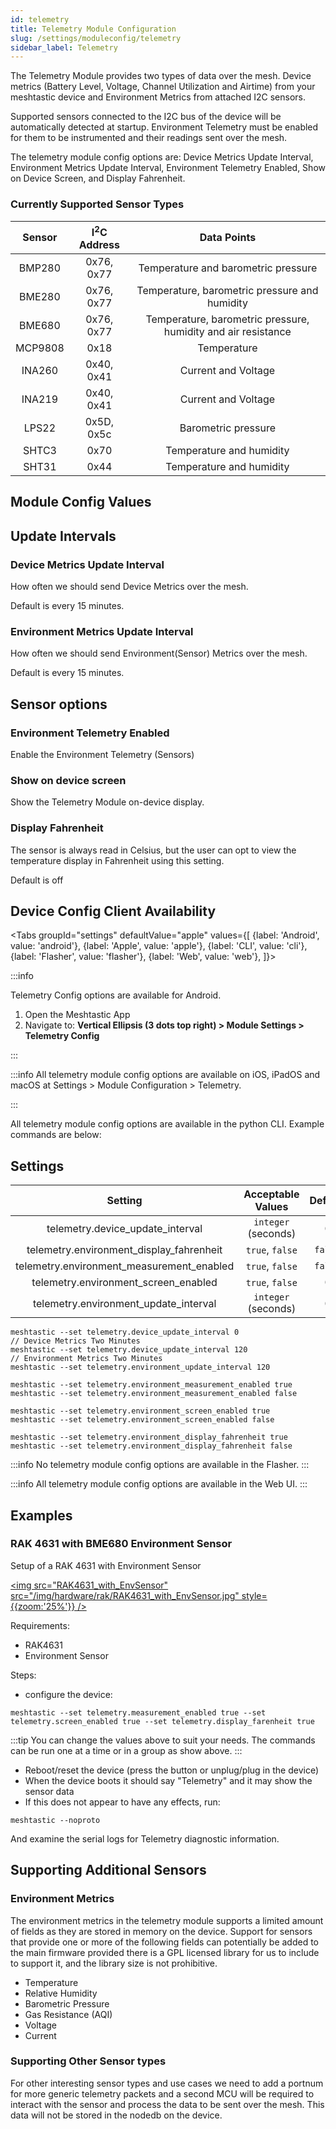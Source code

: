 ```yaml
---
id: telemetry
title: Telemetry Module Configuration
slug: /settings/moduleconfig/telemetry
sidebar_label: Telemetry
---
```



The Telemetry Module provides two types of data over the mesh.  Device metrics (Battery Level, Voltage, Channel Utilization and Airtime) from your meshtastic device and Environment Metrics from attached I2C sensors.

Supported sensors connected to the I2C bus of the device will be automatically detected at startup. Environment Telemetry must be enabled for them to be instrumented and their readings sent over the mesh.

The telemetry module config options are: Device Metrics Update Interval, Environment Metrics Update Interval, Environment Telemetry Enabled, Show on Device Screen, and Display Fahrenheit.

### Currently Supported Sensor Types

| Sensor  | I<sup>2</sup>C Address |  Data Points                                                  |
| :-----: | :--------------------: | :-----------------------------------------------------------: |
| BMP280  | 0x76, 0x77             | Temperature and barometric pressure                           |
| BME280  | 0x76, 0x77             | Temperature, barometric pressure and humidity                 |
| BME680  | 0x76, 0x77             | Temperature, barometric pressure, humidity and air resistance |
| MCP9808 | 0x18                   | Temperature                                                   |
| INA260  | 0x40, 0x41             | Current and Voltage                                           |
| INA219  | 0x40, 0x41             | Current and Voltage                                           |
| LPS22   | 0x5D, 0x5c             | Barometric pressure                                           |
| SHTC3   | 0x70                   | Temperature and humidity                                      |
| SHT31   | 0x44                   | Temperature and humidity                                      |

##  Module Config Values

## Update Intervals

### Device Metrics Update Interval

How often we should send Device Metrics over the mesh.

Default is every 15 minutes.

### Environment Metrics Update Interval

How often we should send Environment(Sensor) Metrics over the mesh.

Default is every 15 minutes.

## Sensor options

### Environment Telemetry Enabled

Enable the Environment Telemetry (Sensors)

### Show on device screen

Show the Telemetry Module on-device display.

### Display Fahrenheit

The sensor is always read in Celsius, but the user can opt to view the temperature display in Fahrenheit using this setting.

Default is off

## Device Config Client Availability

<Tabs
groupId="settings"
defaultValue="apple"
values={[
{label: 'Android', value: 'android'},
{label: 'Apple', value: 'apple'},
{label: 'CLI', value: 'cli'},
{label: 'Flasher', value: 'flasher'},
{label: 'Web', value: 'web'},
]}>
<TabItem value="android">

:::info

Telemetry Config options are available for Android.

1. Open the Meshtastic App
2. Navigate to: **Vertical Ellipsis (3 dots top right) > Module Settings > Telemetry Config**

:::

</TabItem>
<TabItem value="apple">

:::info
All telemetry module config options are available on iOS, iPadOS and macOS at Settings > Module Configuration > Telemetry.

:::

</TabItem>
<TabItem value="cli">

All telemetry module config options are available in the python CLI. Example commands are below:

## Settings

|                         Setting                         |  Acceptable Values  | Default |
| :-----------------------------------------------------: | :-----------------: | :-----: |
|         telemetry.device_update_interval         | `integer` (seconds) |   `0`   |
|     telemetry.environment_display_fahrenheit     |   `true`, `false`   | `false` |
|    telemetry.environment_measurement_enabled     |   `true`, `false`   | `false` |
|       telemetry.environment_screen_enabled       |   `true`, `false`   |   `0`   |
|      telemetry.environment_update_interval       | `integer` (seconds) |   `0`   |

```shell title="Set module update intervals (Default of 0 is 5 Minutes)"
meshtastic --set telemetry.device_update_interval 0
// Device Metrics Two Minutes
meshtastic --set telemetry.device_update_interval 120
// Environment Metrics Two Minutes
meshtastic --set telemetry.environment_update_interval 120
````

```shell title="Enable/Disable Environment Module"
meshtastic --set telemetry.environment_measurement_enabled true
meshtastic --set telemetry.environment_measurement_enabled false
```

```shell title="Enable/Disable on device screen"
meshtastic --set telemetry.environment_screen_enabled true
meshtastic --set telemetry.environment_screen_enabled false
```

```shell title="Enable / Disable Display Farenheit"
meshtastic --set telemetry.environment_display_fahrenheit true
meshtastic --set telemetry.environment_display_fahrenheit false
````

</TabItem>
<TabItem value="flasher">

:::info
No telemetry module config options are available in the Flasher.
:::

  </TabItem>
  <TabItem value="web">

:::info
All telemetry module config options are available in the Web UI.
:::
    
  </TabItem>
</Tabs>

## Examples

### RAK 4631 with BME680 Environment Sensor

Setup of a RAK 4631 with Environment Sensor

[<img src="RAK4631_with_EnvSensor" src="/img/hardware/rak/RAK4631_with_EnvSensor.jpg" style={{zoom:'25%'}} />](/img/hardware/rak/RAK4631_with_EnvSensor.jpg)

Requirements:

- RAK4631
- Environment Sensor

Steps:

- configure the device:

```shell
meshtastic --set telemetry.measurement_enabled true --set telemetry.screen_enabled true --set telemetry.display_farenheit true
```

:::tip
You can change the values above to suit your needs. The commands can be run one at a time or in a group as show above.
:::

- Reboot/reset the device (press the button or unplug/plug in the device)
- When the device boots it should say "Telemetry" and it may show the sensor data
- If this does not appear to have any effects, run:

```shell
meshtastic --noproto
```

And examine the serial logs for Telemetry diagnostic information.

## Supporting Additional Sensors

### Environment Metrics

The environment metrics in the telemetry module supports a limited amount of fields as they are stored in memory on the device.  Support for sensors that provide one or more of the following fields can potentially be added to the main firmware provided there is a GPL licensed library for us to include to support it, and the library size is not prohibitive.

* Temperature 
* Relative Humidity
* Barometric Pressure
* Gas Resistance (AQI)
* Voltage 
* Current

### Supporting Other Sensor types

For other interesting sensor types and use cases we need to add a portnum for more generic telemetry packets and a second MCU will be required to interact with the sensor and process the data to be sent over the mesh.  This data will not be stored in the nodedb on the device.

